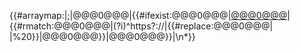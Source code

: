 {{#arraymap:{{{1}}}|;|@@@0@@@|{{#ifexist:@@@0@@@|[[@@@0@@@]]|{{#rmatch:@@@0@@@|(?i)^https?://|{{#replace:@@@0@@@| |%20}}|@@@0@@@}}|@@@0@@@}}|\n*}}
